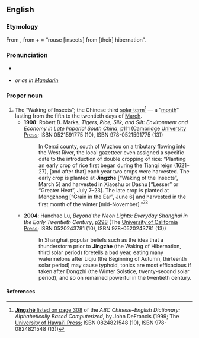 ==English==
{{wikipedia}}
===Etymology===
From {{etyl|cmn|en}} {{term|惊蛰|tr=Jīngzhé|lang=cmn}}, from {{term|惊||rouse, startle, stir|lang=cmn}} + {{term|蛰||hibernate|lang=cmn}} = “rouse [insects] from [their] hibernation”.

===Pronunciation===
* {{a|UK}} {{IPA|/t͡ʃ̝iŋˈt͡ʃ̙ʌ/|lang=en}}
* ''or as in [[Jīngzhé#Pronunciation|Mandarin]]''

===Proper noun===
{{en-proper noun}}

# The “Waking of Insects”; the Chinese third [[solar term]]<ref name="ABC-def">[http://www.google.co.uk/books?id=MB-gezjIAHoC&pg=PA308&dq=Jingzhe&ei=PIhJR6HVNY2k6AL61vXwBg&sig=aMwyxK_ntEK9I3EbkAtwUWsNPek '''Jīngzhé''' listed on page 308] of the ''ABC Chinese–English Dictionary: Alphabetically Based Computerized'', by John DeFrancis (1999; The <span class="plainlinks">[http://www.uhpress.hawaii.edu/cart/shopcore/?db_name=uhpress University of Hawaiʻi Press]</span>; ISBN 0824821548 (10), ISBN 978-0824821548 (13))</ref> — a “[[month]]” lasting from the fifth to the twentieth days of [[March]].
#* '''1998''': Robert B. Marks, ''Tigers, Rice, Silk, and Silt: Environment and Economy in Late Imperial South China'', [http://www.google.co.uk/books?id=weG4_jmy5E0C&pg=PA111&dq=Jingzhe&ei=PIhJR6HVNY2k6AL61vXwBg&sig=OjVtIh257fvn3oMuf6G_-WUGIG0 p111] (<span class="plainlinks">[http://www.cambridge.org/ Cambridge University Press]</span>; ISBN 0521591775 (10), ISBN 978-0521591775 (13))
#*: In Cenxi county, south of Wuzhou on a tributary flowing into the West River, the local gazetteer even assigned a specific date to the introduction of double cropping of rice: “Planting an early crop of rice first began during the Tianqi reign (1621–27), [and after that] each year two crops were harvested. The early crop is planted at '''Jingzhe''' [“Waking of the Insects”, March 5] and harvested in Xiaoshu or Dashu [“Lesser” or “Greater Heat”, July 7–23]. The late crop is planted at Mengzhong [“Grain in the Ear”, June 6] and harvested in the first month of the winter [mid-November].”<sup>73</sup>
#* '''2004''': Hanchao Lu, ''Beyond the Neon Lights: Everyday Shanghai in the Early Twentieth Century'', [http://www.google.co.uk/books?id=p9OUk0BU9ToC&pg=PA298&dq=Jingzhe&ei=PIhJR6HVNY2k6AL61vXwBg&sig=046N42DcIRSvSxG708sCzO9XUuA p298] (The <span class="plainlinks">[http://www.ucpress.edu/ University of California Press]</span>; ISBN 0520243781 (10), ISBN 978-0520243781 (13))
#*: In Shanghai, popular beliefs such as the idea that a thunderstorm prior to '''Jingzhe''' (the Waking of Hibernation, third solar period) foretells a bad year, eating many watermelons after Liqiu (the Beginning of Autumn, thirteenth solar period) may cause typhoid, tonics are most efficacious if taken after Dongzhi (the Winter Solstice, twenty-second solar period), and so on remained powerful in the twentieth century.

====References====
<references/>
